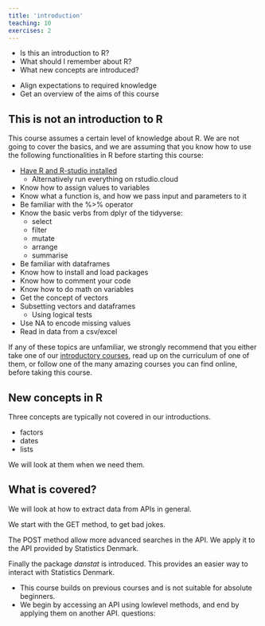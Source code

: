 ```yaml
---
title: 'introduction'
teaching: 10
exercises: 2
---
```


:::::::::::::::::::::::::::::::::::::: questions 

- Is this an introduction to R?
- What should I remember about R?
- What new concepts are introduced?

::::::::::::::::::::::::::::::::::::::::::::::::

::::::::::::::::::::::::::::::::::::: objectives

- Align expectations to required knowledge
- Get an overview of the aims of this course

::::::::::::::::::::::::::::::::::::::::::::::::

## This is not an introduction to R

This course assumes a certain level of knowledge about R. We are not going
to cover the basics, and we are assuming that you know how to use the following  functionalities in R before starting this course:

- [Have R and R-studio installed](https://kubdatalab.github.io/R-api_new/#software-setup)
    - Alternatively run everything on rstudio.cloud
- Know how to assign values to variables
- Know what a function is, and how we pass input and parameters to it
- Be familiar with the %>% operator
- Know the basic verbs from dplyr of the tidyverse:
    - select
    - filter
    - mutate
    - arrange
    - summarise
- Be familiar with dataframes
- Know how to install and load packages
- Know how to comment your code
- Know how to do math on variables
- Get the concept of vectors
- Subsetting vectors and dataframes
    - Using logical tests
- Use NA to encode missing values
- Read in data from a csv/excel

If any of these topics are unfamiliar, we strongly recommend that you either 
take one of our [introductory courses](https://kubdatalab.github.io/R-intro/), 
read up on the curriculum of one of them, 
or follow one of the many amazing courses you can find online, before taking 
this course.


## New concepts in R
Three concepts are typically not covered in our introductions.

- factors
- dates
- lists

We will look at them when we need them.

## What is covered?

We will look at how to extract data from APIs in general. 

We start with the GET method, to get bad jokes.

The POST method allow more advanced searches in the API. We apply it to
the API provided by Statistics Denmark.

Finally the package *danstat* is introduced. This  provides an easier way to interact
with Statistics Denmark.





::::::::::::::::::::::::::::::::::::: keypoints 

- This course builds on previous courses and is not suitable for absolute beginners.
- We begin by accessing an API using lowlevel methods, and end by applying them on another API.
questions:

::::::::::::::::::::::::::::::::::::::::::::::::

